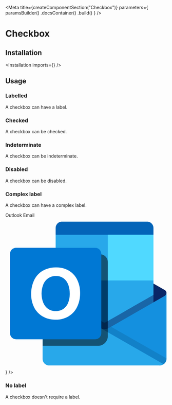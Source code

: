 
<Meta
    title={createComponentSection("Checkbox")}
    parameters={
        paramsBuilder()
            .docsContainer(<SemanticContainer documentationPath="/modules/checkbox" />)
            .build()
    }
/>

# Checkbox

## Installation

<Installation imports={<Imports />} />

## Usage

### Labelled

A checkbox can have a label.

<Preview>
    <Story name="labelled">
        <Checkbox label="Milky Way" />
    </Story>
</Preview>

### Checked

A checkbox can be checked.

<Preview>
    <Story name="checked">
        <Checkbox defaultChecked label="Milky Way" />
    </Story>
</Preview>

### Indeterminate

A checkbox can be indeterminate.

<Preview>
    <Story name="indeterminate">
        <Checkbox defaultIndeterminate label="Milky Way" />
    </Story>
</Preview>

### Disabled

A checkbox can be disabled.

<Preview>
    <Story name="disabled">
        <Checkbox disabled label="Milky Way" />
    </Story>
</Preview>

### Complex label

A checkbox can have a complex label.

<Preview>
    <Story name="complex label">
        <Checkbox label={
            <label>Outlook Email
                <div className="flex">
                    <svg viewBox="0 0 31 29" className="w6 h6 ml2">
                        <g id="Page-1" stroke="none" strokeWidth="1" fill="none" fillRule="evenodd">
                            <g id="outlook" transform="translate(0.880859, -0.528320)">
                                <rect id="Rectangle" x="0" y="0" width="30" height="30"></rect>
                                <path d="M26.2896875,1.25 L9.9603,1.25 C9.29187263,1.2500069 8.7500069,1.79187263 8.75,2.4603 L8.75,3.75 L18.75,6.8158 L27.5,3.75 L27.5,2.4603 C27.4999931,1.79186775 26.9581198,1.25 26.2896875,1.25 Z" id="Path" fill="#0364B8" fillRule="nonzero"></path>
                                <path d="M30,14.896475 C29.999915,14.6607029 29.87404,14.44289 29.6698,14.3251 L29.6698,14.324575 L29.655,14.316175 L29.6540125,14.3155625 L18.9159375,8.1983125 C18.4761883,7.91479658 17.9196879,7.88362214 17.451025,8.11625 L17.4509375,8.11625 C17.4014796,8.14087624 17.3534417,8.16825672 17.30705,8.1982625 L6.59625,14.2884125 L6.5945625,14.289325 L6.580225,14.2974875 L6.580225,14.298025 C6.37592106,14.4157455 6.25002063,14.6335948 6.25002063,14.8693875 C6.25002063,15.1051802 6.37592106,15.3230295 6.580225,15.44075 L6.580225,15.44125 L17.307075,21.5945 C17.3534637,21.6245145 17.4015019,21.6518993 17.4509625,21.676525 L17.45105,21.676525 C17.9195757,21.9097996 18.4764074,21.8786208 18.9159625,21.5945 L29.6531125,15.4777875 L29.6570875,15.4755 L29.669825,15.46825 L29.669825,15.4678 C29.8740399,15.3500126 29.9999023,15.132224 30,14.896475 Z" id="Path" fill="#0A2767" fillRule="nonzero"></path>
                                <polygon id="Path" fill="#28A8EA" fillRule="nonzero" points="18.75 3.75 8.75 3.75 8.75 12.5 18.75 22.5 27.5 22.5 27.5 12.5"></polygon>
                                <polyline id="Path" fill="#35B8F1" fillRule="nonzero" points="29.445 28.51875 6.60625 15.4625 6.60375 15.46125"></polyline>
                                <rect id="Rectangle" fill="#50D9FF" fillRule="nonzero" x="18.75" y="3.7499875" width="8.75" height="8.75"></rect>
                                <rect id="Rectangle" fill="#0078D4" fillRule="nonzero" x="8.75" y="12.4999875" width="10" height="12.5000125"></rect>
                                <path d="M18.1251625,24.375 L6.6101625,15.4406625 L7.2230875,14.3626 C7.2230875,14.3626 17.8002875,20.429675 17.9895,20.535275 C18.087131,20.5677449 18.1933767,20.5625191 18.28735,20.520625 C18.44485,20.432125 28.9086875,14.4677625 28.9086875,14.4677625 L29.5320625,15.5463375 L18.1251625,24.375 Z" id="Path" fill="#0A2767" fillRule="nonzero" opacity="0.5"></path>
                                <polygon id="Path" fill="#1490DF" fillRule="nonzero" points="17.31375 21.58375 17.35 21.605 17.31375 21.58375"></polygon>
                                <path d="M29.6698,15.4447875 L29.6698,15.445325 L29.656675,15.452825 L29.653325,15.4546625 L18.997575,21.5585625 C18.9512625,21.5884625 18.782275,21.66865 18.782275,21.66865 C18.5754945,21.7706934 18.3479634,21.8236665 18.117375,21.82345 C17.8836456,21.8198906 17.6537463,21.7635268 17.444875,21.658575 L20.9177625,26.47375 L29.444425,28.5183625 C29.7882264,28.2893439 29.9962853,27.9049175 30,27.4918375 L30,14.8735 C29.9999354,15.1092546 29.8740507,15.3270509 29.6698,15.4447875 Z" id="Path" fill="#1490DF" fillRule="nonzero"></path>
                                <path d="M30,27.4918375 L30,27.3959375 L19.377825,21.3423875 L19,21.5588375 C18.95375,21.588675 18.784925,21.668775 18.784925,21.668775 C18.5783922,21.7707341 18.3511164,21.8236572 18.1207875,21.823425 L18.1191125,21.82335 L18.1173625,21.823425 L18.0723625,21.8219 L18.038325,21.82065 C17.852164,21.8076314 17.6698417,21.7613628 17.5,21.6840375 L17.5,21.711125 L22.5,26.24885 L29.444425,28.5183 C29.7882082,28.2892938 29.9962647,27.9048953 30,27.4918375 L30,27.4918375 Z" id="Path" fill="#000000" fillRule="nonzero" opacity="0.1"></path>
                                <path d="M17.3134625,21.583475 L8.75,16.4827 L8.75,16.4798 L6.5802,15.44125 L6.5802,15.44075 C6.37596383,15.3229622 6.25008943,15.1051551 6.25,14.8693875 L6.25,27.5 C6.25239761,28.1913324 6.81377613,28.7503571 7.5051125,28.74985 L28.4977,28.74985 C28.8307018,28.786653 29.1660009,28.7046456 29.444425,28.5183 L17.3134625,21.583475 Z" id="Path" fill="#28A8EA" fillRule="nonzero"></path>
                                <path d="M17.0051625,24.9999125 C17.9232356,24.9401447 18.6623188,24.2231056 18.74985,23.3072625 L18.74985,8.95835 C18.7475091,8.15392152 18.0959909,7.50237533 17.2915625,7.5 L8.75,7.5 L8.75,13.089075 L6.5802,14.3251875 L6.5691375,14.3354125 C6.37091954,14.4376979 6.2459904,14.6416868 6.2449625,14.8647375 C6.2449625,14.8951 6.2401625,14.9181375 6.2401625,14.8813625 L6.2641375,14.8813625 L6.2641375,24.999925 L17.0051625,24.9999125 Z" id="Path" fill="#000000" fillRule="nonzero" opacity="0.5"></path>
                                <rect id="Back_Plate" fill="#0078D4" fillRule="nonzero" x="0" y="6.2499875" width="17.49995" height="17.4999125" rx="1.16666"></rect>
                                <path d="M4.6164625,12.467925 C4.97073128,11.7131418 5.54251507,11.0814742 6.2584,10.654025 C7.0515094,10.2000551 7.95450817,9.97374095 8.867975,10 C9.71430274,9.98159605 10.5494035,10.1962024 11.282,10.6203625 C11.9714158,11.0309097 12.526641,11.6329896 12.8801125,12.3533375 C13.2648918,13.1470026 13.4566617,14.0203664 13.4397875,14.902225 C13.4585634,15.8240529 13.2611125,16.7374591 12.8632625,17.569225 C12.5018563,18.3150267 11.9298585,18.9385988 11.21795,19.3628875 C10.4568668,19.8002544 9.59044807,20.0206106 8.7128875,20 C7.84836333,20.0205599 6.99475368,19.8036577 6.2449125,19.3728875 C5.54993202,18.9615493 4.9881017,18.3587839 4.626575,17.6366375 C4.23913726,16.8544405 4.04490328,15.9907459 4.0601625,15.1179875 C4.04317912,14.2039661 4.23336711,13.297962 4.6164625,12.467925 L4.6164625,12.467925 Z M6.36625,16.726075 C6.55523435,17.2032717 6.87553804,17.617168 7.2900625,17.919825 C7.71229977,18.2151257 8.21798121,18.3675034 8.733075,18.35465 C9.28168175,18.3760934 9.82241085,18.2187624 10.273875,17.9063375 C10.6834406,17.6036246 10.995247,17.1874539 11.1707,16.7093375 C11.367704,16.1764514 11.4648667,15.6118357 11.457325,15.04375 C11.463499,14.4706116 11.372294,13.9005867 11.1876,13.3579875 C11.024522,12.8694738 10.7235952,12.4385719 10.3211125,12.11725 C9.88134427,11.7891041 9.34197845,11.6224286 8.79375,11.6452625 C8.26757904,11.6318186 7.75065152,11.7852442 7.3170125,12.0835625 C6.89453572,12.3870635 6.5671173,12.8044893 6.3729875,13.2871 C5.94375701,14.3928121 5.94135087,15.6186865 6.3662375,16.726075 L6.36625,16.726075 Z" id="Shape" fill="#FFFFFF" fillRule="nonzero"></path>
                            </g>
                        </g>
                    </svg>
                </div>
            </label>
        }
        />
    </Story>
</Preview>

### No label

A checkbox doesn't require a label.

<Preview>
    <Story name="no label">
        <Checkbox />
    </Story>
</Preview>
